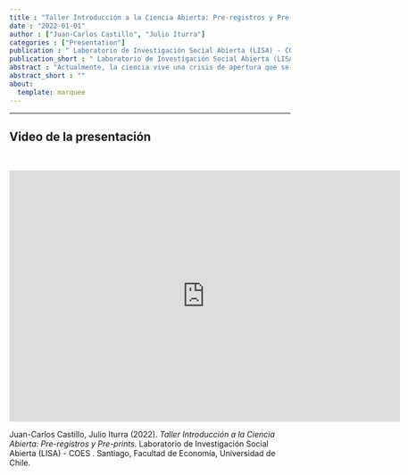```yaml
---
title : "Taller Introducción a la Ciencia Abierta: Pre-registros y Pre-prints"
date : "2022-01-01"
author : ["Juan-Carlos Castillo", "Julio Iturra"]
categories : ["Presentation"]
publication : " Laboratorio de Investigación Social Abierta (LISA) - COES . Santiago, Facultad de Economía, Universidad de Chile."
publication_short : " Laboratorio de Investigación Social Abierta (LISA) - COES . Santiago, Facultad de Economía, Universidad de Chile."
abstract : "Actualmente, la ciencia vive una crisis de apertura que se ha asociado principalmente a las barreras para acceder a los productos finales de la investigación (artículos), así como también a la transparencia general de los diseños de investigación, levantamiento de datos y análisis de la información. En esta línea, el presente taller entregará una breve introducción general a los orígenes, características y consecuencias del cierre científico, para luego enfocarse en dos herramientas prácticas para la apertura: los pre-registros y los pre-prints. El público objetivo de la actividad son investigadores/as y estudiantes de postgrado en ciencias sociales. Los pre-registros permiten abrir los diseños de investigación en plataformas públicas, comprometiendo hipótesis de investigación antes del análisis y levantamiento de los datos, mientras los pre-prints facilitan el acceso abierto y oportuno a los productos de investigación previo a su publicación en revistas académicas. Dicho taller está a cargo de Juan Carlos Castillo, investigador principal COES y coordinador del Laboratorio de Investigación Social Abierta, quien presentará junto a Julio Iturra, asistente de investigación de la línea Interacciones Grupales e Individuales de COES."
abstract_short : ""
about:
  template: marquee
---
```

---
## Video de la presentación

<br>

<iframe width="700"  height="450" src="https://www.youtube.com/embed/RsHmgi6gVH4" title="YouTube video player" frameborder="0" allow="accelerometer; autoplay; clipboard-write; encrypted-media; gyroscope; picture-in-picture" allowfullscreen></iframe>


::: {.callout-note title="How to cite this work"}

Juan-Carlos Castillo, Julio Iturra (2022). *Taller Introducción a la Ciencia Abierta: Pre-registros y Pre-prints*.  Laboratorio de Investigación Social Abierta (LISA) - COES . Santiago, Facultad de Economía, Universidad de Chile.

:::

